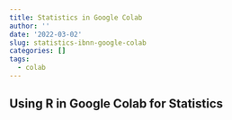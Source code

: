```yaml
---
title: Statistics in Google Colab
author: ''
date: '2022-03-02'
slug: statistics-ibnn-google-colab
categories: []
tags:
  - colab
---
```


## Using R in Google Colab for Statistics
<script src="https://gist.github.com/dearbharat/e9c4ec1b458aca93a2632bb33ec1c604.js"></script>